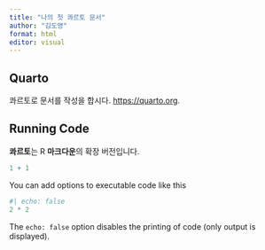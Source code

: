 ---
title: "나의 첫 콰르토 문서"
author: "김도영"
format: html
editor: visual
---

## Quarto

콰르토로 문서를 작성을 합시다. <https://quarto.org>.

## Running Code
**콰르토**는 R **마크다운**의 확장 버전입니다.

```{r}
1 + 1
```

You can add options to executable code like this

```{r}
#| echo: false
2 * 2
```

The `echo: false` option disables the printing of code (only output is displayed).
